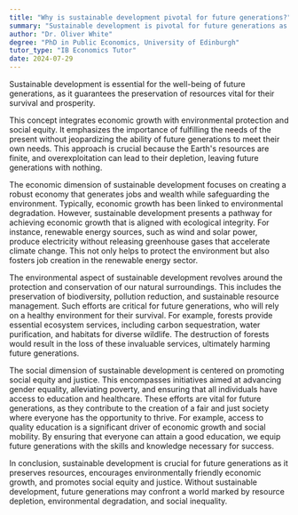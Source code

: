 ```yaml
---
title: "Why is sustainable development pivotal for future generations?"
summary: "Sustainable development is pivotal for future generations as it ensures the preservation of resources for their use and survival."
author: "Dr. Oliver White"
degree: "PhD in Public Economics, University of Edinburgh"
tutor_type: "IB Economics Tutor"
date: 2024-07-29
---
```


Sustainable development is essential for the well-being of future generations, as it guarantees the preservation of resources vital for their survival and prosperity.

This concept integrates economic growth with environmental protection and social equity. It emphasizes the importance of fulfilling the needs of the present without jeopardizing the ability of future generations to meet their own needs. This approach is crucial because the Earth's resources are finite, and overexploitation can lead to their depletion, leaving future generations with nothing.

The economic dimension of sustainable development focuses on creating a robust economy that generates jobs and wealth while safeguarding the environment. Typically, economic growth has been linked to environmental degradation. However, sustainable development presents a pathway for achieving economic growth that is aligned with ecological integrity. For instance, renewable energy sources, such as wind and solar power, produce electricity without releasing greenhouse gases that accelerate climate change. This not only helps to protect the environment but also fosters job creation in the renewable energy sector.

The environmental aspect of sustainable development revolves around the protection and conservation of our natural surroundings. This includes the preservation of biodiversity, pollution reduction, and sustainable resource management. Such efforts are critical for future generations, who will rely on a healthy environment for their survival. For example, forests provide essential ecosystem services, including carbon sequestration, water purification, and habitats for diverse wildlife. The destruction of forests would result in the loss of these invaluable services, ultimately harming future generations.

The social dimension of sustainable development is centered on promoting social equity and justice. This encompasses initiatives aimed at advancing gender equality, alleviating poverty, and ensuring that all individuals have access to education and healthcare. These efforts are vital for future generations, as they contribute to the creation of a fair and just society where everyone has the opportunity to thrive. For example, access to quality education is a significant driver of economic growth and social mobility. By ensuring that everyone can attain a good education, we equip future generations with the skills and knowledge necessary for success.

In conclusion, sustainable development is crucial for future generations as it preserves resources, encourages environmentally friendly economic growth, and promotes social equity and justice. Without sustainable development, future generations may confront a world marked by resource depletion, environmental degradation, and social inequality.
    